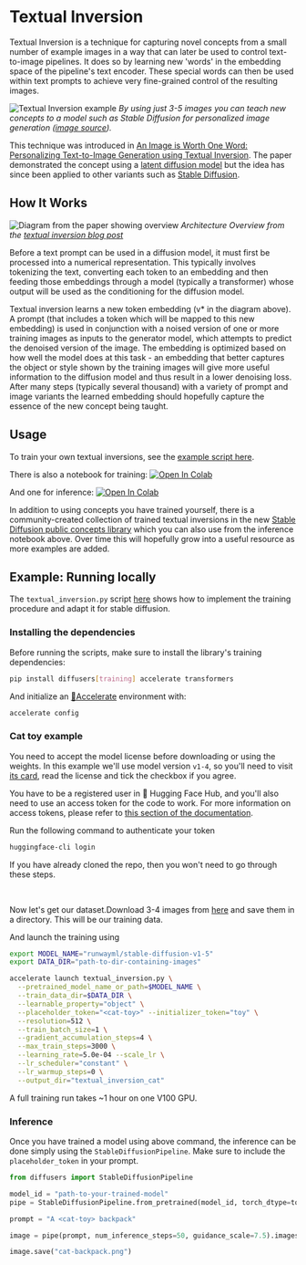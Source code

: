 <!--Copyright 2022 The HuggingFace Team. All rights reserved.

Licensed under the Apache License, Version 2.0 (the "License"); you may not use this file except in compliance with
the License. You may obtain a copy of the License at

http://www.apache.org/licenses/LICENSE-2.0

Unless required by applicable law or agreed to in writing, software distributed under the License is distributed on
an "AS IS" BASIS, WITHOUT WARRANTIES OR CONDITIONS OF ANY KIND, either express or implied. See the License for the
specific language governing permissions and limitations under the License.
-->



# Textual Inversion

Textual Inversion is a technique for capturing novel concepts from a small number of example images in a way that can later be used to control text-to-image pipelines. It does so by learning new 'words' in the embedding space of the pipeline's text encoder. These special words can then be used within text prompts to achieve very fine-grained control of the resulting images. 

![Textual Inversion example](https://textual-inversion.github.io/static/images/editing/colorful_teapot.JPG)
_By using just 3-5 images you can teach new concepts to a model such as Stable Diffusion for personalized image generation ([image source](https://github.com/rinongal/textual_inversion))._

This technique was introduced in [An Image is Worth One Word: Personalizing Text-to-Image Generation using Textual Inversion](https://arxiv.org/abs/2208.01618). The paper demonstrated the concept using a [latent diffusion model](https://github.com/CompVis/latent-diffusion) but the idea has since been applied to other variants such as [Stable Diffusion](https://huggingface.co/docs/diffusers/main/en/conceptual/stable_diffusion).


## How It Works

![Diagram from the paper showing overview](https://textual-inversion.github.io/static/images/training/training.JPG)
_Architecture Overview from the [textual inversion blog post](https://textual-inversion.github.io/)_

Before a text prompt can be used in a diffusion model, it must first be processed into a numerical representation. This typically involves tokenizing the text, converting each token to an embedding and then feeding those embeddings through a model (typically a transformer) whose output will be used as the conditioning for the diffusion model. 

Textual inversion learns a new token embedding (v* in the diagram above). A prompt (that includes a token which will be mapped to this new embedding) is used in conjunction with a noised version of one or more training images as inputs to the generator model, which attempts to predict the denoised version of the image. The embedding is optimized based on how well the model does at this task - an embedding that better captures the object or style shown by the training images will give more useful information to the diffusion model and thus result in a lower denoising loss. After many steps (typically several thousand) with a variety of prompt and image variants the learned embedding should hopefully capture the essence of the new concept being taught.

## Usage

To train your own textual inversions, see the [example script here](https://github.com/huggingface/diffusers/tree/main/examples/textual_inversion). 

There is also a notebook for training:
[![Open In Colab](https://colab.research.google.com/assets/colab-badge.svg)](https://colab.research.google.com/github/huggingface/notebooks/blob/main/diffusers/sd_textual_inversion_training.ipynb)

And one for inference:
[![Open In Colab](https://colab.research.google.com/assets/colab-badge.svg)](https://colab.research.google.com/github/huggingface/notebooks/blob/main/diffusers/stable_conceptualizer_inference.ipynb)

In addition to using concepts you have trained yourself, there is a community-created collection of trained textual inversions in the new [Stable Diffusion public concepts library](https://huggingface.co/sd-concepts-library) which you can also use from the inference notebook above. Over time this will hopefully grow into a useful resource as more examples are added.

## Example: Running locally 

The `textual_inversion.py` script [here](https://github.com/huggingface/diffusers/blob/main/examples/textual_inversion) shows how to implement the training procedure and adapt it for stable diffusion.

### Installing the dependencies

Before running the scripts, make sure to install the library's training dependencies:

```bash
pip install diffusers[training] accelerate transformers
```

And initialize an [🤗Accelerate](https://github.com/huggingface/accelerate/) environment with:

```bash
accelerate config
```


### Cat toy example

You need to accept the model license before downloading or using the weights. In this example we'll use model version `v1-4`, so you'll need to visit [its card](https://huggingface.co/CompVis/stable-diffusion-v1-4), read the license and tick the checkbox if you agree.

You have to be a registered user in 🤗 Hugging Face Hub, and you'll also need to use an access token for the code to work. For more information on access tokens, please refer to [this section of the documentation](https://huggingface.co/docs/hub/security-tokens).

Run the following command to authenticate your token

```bash
huggingface-cli login
```

If you have already cloned the repo, then you won't need to go through these steps.

<br>

Now let's get our dataset.Download 3-4 images from [here](https://drive.google.com/drive/folders/1fmJMs25nxS_rSNqS5hTcRdLem_YQXbq5) and save them in a directory. This will be our training data.

And launch the training using

```bash
export MODEL_NAME="runwayml/stable-diffusion-v1-5"
export DATA_DIR="path-to-dir-containing-images"

accelerate launch textual_inversion.py \
  --pretrained_model_name_or_path=$MODEL_NAME \
  --train_data_dir=$DATA_DIR \
  --learnable_property="object" \
  --placeholder_token="<cat-toy>" --initializer_token="toy" \
  --resolution=512 \
  --train_batch_size=1 \
  --gradient_accumulation_steps=4 \
  --max_train_steps=3000 \
  --learning_rate=5.0e-04 --scale_lr \
  --lr_scheduler="constant" \
  --lr_warmup_steps=0 \
  --output_dir="textual_inversion_cat"
```

A full training run takes ~1 hour on one V100 GPU.


### Inference

Once you have trained a model using above command, the inference can be done simply using the `StableDiffusionPipeline`. Make sure to include the `placeholder_token` in your prompt.

```python
from diffusers import StableDiffusionPipeline

model_id = "path-to-your-trained-model"
pipe = StableDiffusionPipeline.from_pretrained(model_id, torch_dtype=torch.float16).to("cuda")

prompt = "A <cat-toy> backpack"

image = pipe(prompt, num_inference_steps=50, guidance_scale=7.5).images[0]

image.save("cat-backpack.png")
```
